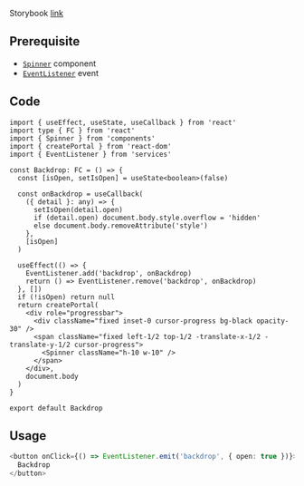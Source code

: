 
Storybook [link](https://components.kidow.me/?path=/story/feedback--backdrop)

## Prerequisite

- [`Spinner`](/docs/components/Spinner) component
- [`EventListener`](/docs/utils/EventListener) event

## Code

```tsx title="components/Backdrop/index.tsx"
import { useEffect, useState, useCallback } from 'react'
import type { FC } from 'react'
import { Spinner } from 'components'
import { createPortal } from 'react-dom'
import { EventListener } from 'services'

const Backdrop: FC = () => {
  const [isOpen, setIsOpen] = useState<boolean>(false)

  const onBackdrop = useCallback(
    ({ detail }: any) => {
      setIsOpen(detail.open)
      if (detail.open) document.body.style.overflow = 'hidden'
      else document.body.removeAttribute('style')
    },
    [isOpen]
  )

  useEffect(() => {
    EventListener.add('backdrop', onBackdrop)
    return () => EventListener.remove('backdrop', onBackdrop)
  }, [])
  if (!isOpen) return null
  return createPortal(
    <div role="progressbar">
      <div className="fixed inset-0 cursor-progress bg-black opacity-30" />
      <span className="fixed left-1/2 top-1/2 -translate-x-1/2 -translate-y-1/2 cursor-progress">
        <Spinner className="h-10 w-10" />
      </span>
    </div>,
    document.body
  )
}

export default Backdrop
```

## Usage

```typescript
<button onClick={() => EventListener.emit('backdrop', { open: true })}>
  Backdrop
</button>
```
